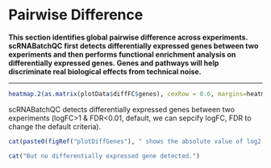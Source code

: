 # Pairwise Difference

**This section identifies global pairwise difference across experiments. scRNABatchQC first detects differentially expressed genes between two experiments and then performs functional enrichment analysis on differentially expressed genes. Genes and pathways will help discriminate real biological effects from technical noise.**

<hr>

```r
heatmap.2(as.matrix(plotData$diffFC$genes), cexRow = 0.6, margins=heatmapMargins, keysize=heatmapKeysize, col=heatmapColors)
```

scRNABatchQC detects differentially expressed genes between two experiments (logFC>1 & FDR<0.01, default, we can sepcify logFC, FDR to change the default criteria). 

```r
cat(paste0(figRef("plotDiffGenes"), " shows the absolute value of log2 transformed fold change of differentially expressed genes in each pairwise comparison."))
```

```r
cat("But no differentially expressed gene detected.")
```
